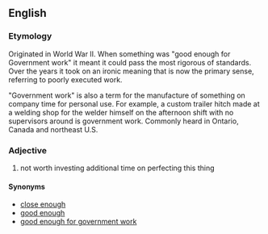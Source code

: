 ==English==

===Etymology===
Originated in World War II. When something was "good enough for Government work" it meant it could pass the most rigorous of standards. Over the years it took on an ironic meaning that is now the primary sense, referring to poorly executed work.

"Government work" is also a term for the manufacture of something on company time for personal use. For example, a custom trailer hitch made at a welding shop for the welder himself on the afternoon shift with no supervisors around is government work. Commonly heard in Ontario, Canada and northeast U.S.

===Adjective===
{{head|en|adjective|head=[[close]] [[enough]] [[for]] [[government]] [[work]]}}

# {{idiomatic|humorous|disparaging|slang}} not worth investing additional time on perfecting this thing

====Synonyms====
* [[close enough]]
* [[good enough]]
* [[good enough for government work]]